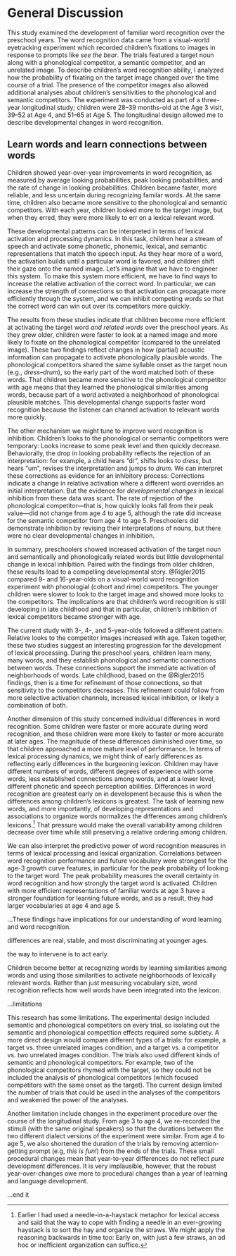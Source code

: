 General Discussion
=======================================================================

This study examined the development of familiar word recognition over
the preschool years. The word recognition data came from a visual-world
eyetracking experiment which recorded children's fixations to images in
response to prompts like *see the bear*. The trials featured a target
noun along with a phonological competitor, a semantic competitor, and an
unrelated image. To describe children's word recognition ability, I
analyzed how the probability of fixating on the target image changed
over the time course of a trial. The presence of the competitor images
also allowed additional analyses about children's sensitivities to the
phonological and semantic competitors. The experiment was conducted as
part of a three-year longitudinal study; children were 28–39 months-old
at the Age 3 visit, 39–52 at Age 4, and 51–65 at Age 5. The longitudinal
design allowed me to describe developmental changes in word recognition.




Learn words and learn connections between words
-----------------------------------------------------------------------

Children showed year-over-year improvements in word recognition, as
measured by average looking probabilities, peak looking probabilities,
and the rate of change in looking probabilities. Children became faster,
more reliable, and less uncertain during recognizing familar words. At
the same time, children also became more sensitive to the phonological
and semantic competitors. With each year, children looked more to the
target image, but when they erred, they were more likely to err on a
lexical relevant word.

These developmental patterns can be interpreted in terms of lexical
activation and processing dynamics. In this task, children hear a
stream of speech and activate some phonetic, phonemic, lexical, and
semantic representations that match the speech input. As they hear more
of a word, the activation builds until a particular word is favored, and
children shift their gaze onto the named image. Let's imagine that we
have to engineer this system. To make this system more efficient, we have
to find ways to increase the relative activation of the correct word. In
particular, we can increase the strength of connections so that
activation can propagate more efficiently through the system, and we can
inhibit competing words so that the correct word can win out over its
competitors more quickly.

The results from these studies indicate that children become more
efficient at activating the target word *and related words* over the
preschool years. As they grew older, children were faster to look at a
named image and more likely to fixate on the phonological competitor
(compared to the unrelated image). These two findings
reflect changes in how (partial) acoustic information can propagate to
activate phonologically plausible words. The phonological competitors
shared the same syllable onset as the target noun (e.g.,
*dress*–*drum*), so the early part of the word matched both of these
words. That children became more sensitive to the phonological
competitor with age means that they learned the phonological
similarities among words, because part of a word activated a
neighborhood of phonological plausible matches. This developmental
change supports faster word recognition because the listener can channel
activation to relevant words more quickly.

The other mechanism we might tune to improve word recognition is inhibition.
Children's looks to the phonological or semantic competitors were
temporary: Looks increase to some peak level and then quickly decrease.
Behaviorally, the drop in looking probability reflects the rejection of
an interpretation: for example, a child hears "dr", shifts looks to *dress*,
but hears "um", revises the interpretation and jumps to *drum*.
We can interpret these corrections as evidence for an inhibitory
process: Corrections indicate a change in relative activation where a
different word overrides an initial interpretation. But the evidence for
*developmental changes* in lexical inhibition from these data was scant.
The rate of rejection of the phonological competitor---that is, how
quickly looks fall from their peak value---did not change from age 4
to age 5, although the rate did increase for the semantic competitor
from age 4 to age 5. Preschoolers did demonstrate inhibition by revising
their interpretations of nouns, but there were no clear developmental
changes in inhibition.

In summary, preschoolers showed increased activation of the target noun
and semantically and phonologically related words but little
developmental change in lexical inhibition. Paired with the findings
from older children, these results lead to a compelling developmental
story. @Rigler2015 compared 9- and 16-year-olds on a visual-world word
recognition experiment with phonologial (cohort and rime) competitors.
The younger children were slower to look to the target image and showed
more looks to the competitors. The implications are that children's word
recognition is still developing in late childhood and that in
particular, children's inhibition of lexical competitors became stronger
with age.

The current study with 3-, 4-, and 5-year-olds followed a different
pattern: Relative looks to the competitor images increased with age.
Taken together, these two studies suggest an interesting progression for the
development of lexical processing. During the preschool years, children
learn many, many words, and they establish phonological and semantic
connections between words. These connections support the immediate
activation of neighborhoods of words. Late childhood, based on the
@Rigler2015 findings, then is a time for refinement of those
connections, so that sensitivity to the competitors decreases. This
refinement could follow from more selective activation channels,
increased lexical inhibition, or likely a combination of both.




Another dimension of this study concerned individual differences in word
recognition. Some children were faster or more accurate during word
recognition, and these children were more likely to faster or more
accurate at later ages. The magnitude of these differences diminished
over time, so that children approached a more mature level of
performance. In terms of lexical processing dynamics, we might think of
early differences as reflecting early differences in the burgeoning
lexicon. Children may have different numbers of words, different degrees
of experience with some words, less established connections among words,
and at a lower level, different phonetic and speech perception
abilities. Differences in word recognition are greatest early on in
development because this is when the differences among children's
lexicons is greatest. The task of learning new words, and more
importantly, of developing representations and associations to organize
words normalizes the differences among children's lexicons.[^haystack]
That pressure would make the overall variability among children decrease
over time while still preserving a relative ordering among children.

[^haystack]: Earlier I had used a needle-in-a-haystack metaphor for
lexical access and said that the way to cope with finding a needle in an
ever-growing haystack is to sort the hay and organize the straws. We
might apply the reasoning backwards in time too: Early on, with just a
few straws, an ad hoc or inefficient organization can suffice.

We can also interpret the predictive power of word recognition measures
in terms of lexical processing and lexical organization. Correlations
between word recognition performance and future vocabulary were
strongest for the age-3 growth curve features, in particular for the
peak probability of looking to the target word. The peak probability
measures the overall certainty in word recognition and how strongly the
target word is activated. Children with more efficient representations
of familiar words at age 3 have a stronger foundation for learning
future words, and as a result, they had larger vocabularies at age 4 and
age 5.


...These findings have implications for our understanding of word learning and word recognition.

differences are real, stable, and most discriminating at younger ages.

the way to intervene is to act early.

Children become better at recognizing words by learning similarities among words and using those similarities to activate neighborhoods of lexically relevant words. Rather than just measuring vocabulary size, word recognition reflects how well words have been integrated into the lexicon.

...limitations

This research has some limitations. The experimental design included
semantic and phonological competitors on every trial, so isolating out
the semantic and phonological competition effects required some
subtlety. A more direct design would compare different types of a
trials: for example, a target vs. three unrelated images condition, and
a target vs. a competitor vs. two unrelated images condition. The trials
also used different kinds of semantic and phonological competitors. For
example, two of the phonological competitors rhymed with the target, so
they could not be included the analysis of phonological competitors
(which focused competitors with the same onset as the target). The
current design limited the number of trials that could be used in the
analyses of the competitors and weakened the power of the analyses.

Another limitation include changes in the experiment procedure over the
course of the longitudinal study. From age 3 to age 4, we re-recorded
the stimuli (with the same original speakers) so that the durations
between the two different dialect versions of the experiment were
similar. From age 4 to age 5, we also shortened the duration of the
trials by removing attention-getting prompt (e.g, *this is fun!*) from
the ends of the trials. These small procedural changes mean that
year-to-year differences do not reflect *pure* development differences.
It is very implausible, however, that the robust year-over-changes owe
more to procedural changes than a year of learning and language
development.


...end it




<!-- *** -->


<!-- so on. Some parts of the children's lexicon may be less densely developed. -->

<!-- these differences reflect different degrees of lexical development -->
<!-- provide a  the presence of individual differences in word recognition is not unexpected. Different -->


<!-- As children learn more words, they learn the similarities and connections among them. After learning many, many, many words, they -->


<!-- In terms of lexical processing, -->
<!-- words became activated more strongly (higher peak looks to the target) -->
<!-- and more quickly (steeper word changes in word recognition probability). -->


<!-- I described and modeled children's word recognition performance using -->
<!-- growth curves that measured children's probability of fixating on a -->
<!-- named word during a trial. We can interpret these growth curves in terms -->
<!-- of lexical activation and processing dynamics.  The time course of fixation probabilities reflect the time of lexical activation. Indeed, many simulation studies make this connection explicit, mapping looking patterns onto activations from word recognition models []. -->


